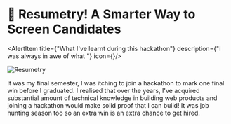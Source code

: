 
# 🎉 Resumetry! A Smarter Way to Screen Candidates

<AlertItem title={"What I've learnt during this hackathon"} description={"I was always in awe of what "} icon={<RocketIcon/>}/>

![Resumetry](/projects/taylors-hackathon/resumetry-demo.gif)

It was my final semester, I was itching to join a hackathon to mark one final win before I graduated. I realised that over the years, I've acquired substantial amount of technical knowledge in building web products and joining a hackathon would make solid proof that I can build! It was job hunting season too so an extra win is an extra chance to get hired. 






